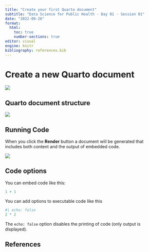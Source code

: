 ```yaml
---
title: "Create your first Quarto document"
subtitle: "Data Science for Public Health - Day 01 - Session 01"
date: "2022-09-26"
format:
  html:
    toc: true
    number-sections: true
editor: visual
engine: knitr
bibliography: references.bib
---
```


# Create a new Quarto document

![](images/paste-B7A5D281.png)

## Quarto document structure

![](images/paste-64C26A24.png)

## Running Code

When you click the **Render** button a document will be generated that includes both content and the output of embedded code.

![](images/paste-81CB00A2.png)

## Code options

You can embed code like this:

```r
1 + 1
```

You can add options to executable code like this

```r
#| echo: false
2 * 2
```

The `echo: false` option disables the printing of code (only output is displayed).

## References
